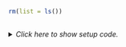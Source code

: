 ```r
rm(list = ls())
```


## <No caption defined>

<details><summary>*Click here to show setup code.*</summary>
```r
### <No caption defined>

```
```r
3 +
  5
```
</details>
